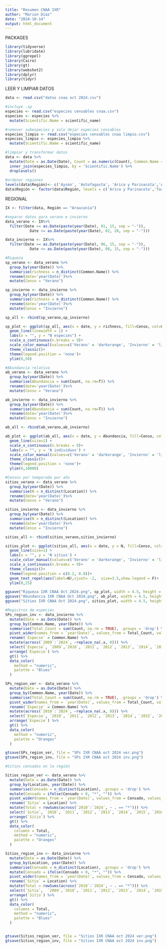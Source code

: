 ```yaml
---
title: "Resumen CNAA IXR"
author: "Marion Díaz"
date: "2024-10-14"
output: html_document
---
```


PACKAGES
```r
library(tidyverse)
library(lubridate)
library(ggrepel)
library(Cairo)
library(gt)
library(webshot2)
library(dplyr)
library(tidyr)
```

LEER Y LIMPIAR DATOS
```r
data <- read.csv("datos cnaa oct 2024.csv")

#incluye .sp
especies <- read.csv("especies censables cnaa.csv")
especies <- especies %>% 
  mutate(Scientific.Name = scientific_name)

#remover subespecies y solo dejar especies censables 
especies_limpio <- read.csv("especies censables cnaa limpio.csv")
especies_limpio <- especies_limpio %>% 
  mutate(Scientific.Name = scientific_name)

#limpiar y transformar datos
data <- data %>% 
  mutate(Date = as.Date(Date), Count = as.numeric(Count), Common.Name = as.factor(Common.Name), Scientific.Name = as.factor(Scientific.Name), Región = as.factor(State.Province), Location = as.factor(Location)) %>% 
  inner_join(especies_limpio, by = 'Scientific.Name') %>% 
  droplevels()
  
#ordenar regiones
levels(data$Región)<- c('Aysén', 'Antofagasta', 'Arica y Parinacota','Araucanía', 'Atacama', 'Bío-Bío', 'Coquimbo', "O'Higgins",'Los Lagos', 'Los Ríos', 'Magallanes', 'Maule', 'Ñuble', 'Metropolitana', 'Tarapacá', 'Valparaíso')
data$Región <- factor(data$Región, levels = c('Arica y Parinacota','Tarapacá', 'Antofagasta', 'Atacama','Coquimbo','Valparaíso', 'Metropolitana',"O'Higgins",'Maule', 'Ñuble','Bío-Bío','Araucanía', 'Los Ríos','Los Lagos', 'Aysén','Magallanes'))

```


REGIONAL
```r

IX <- filter(data, Región == "Araucanía")

#separar datos para verano e invierno 
data_verano <- IX%>% 
  filter(Date >= as.Date(paste(year(Date), 01, 15, sep = "-")),
           Date <= as.Date(paste(year(Date), 02, 28, sep = "-")))

data_invierno <- IX%>% 
  filter(Date >= as.Date(paste(year(Date), 06, 15, sep = "-")),
           Date <= as.Date(paste(year(Date), 08, 15, sep = "-")))

#Riqueza
sp_verano <- data_verano %>%
  group_by(year(Date)) %>% 
  summarise(richness = n_distinct(Common.Name)) %>%
  rename(date='year(Date)')%>%
  mutate(Censo = "Verano")

sp_invierno <- data_invierno %>%
  group_by(year(Date)) %>% 
  summarise(richness = n_distinct(Common.Name)) %>% 
  rename(date='year(Date)')%>%
  mutate(Censo = "Invierno")

sp_all <- rbind(sp_verano,sp_invierno)

sp_plot <- ggplot(sp_all, aes(x = date, y = richness, fill=Censo, col=Censo)) +
  geom_line(linewidth = 1) +
  labs(x = "", y = "N especies") +
  scale_x_continuous(n.breaks = 9)+
  scale_color_manual(values=c('Verano' = 'darkorange', 'Invierno' = 'lightblue'))+
  theme_classic()+
  theme(legend.position = 'none')+
  ylim(0,50)

#Abundancia relativa
ab_verano <- data_verano %>%
  group_by(year(Date)) %>% 
  summarise(Abundancia = sum(Count, na.rm=T)) %>% 
  rename(date='year(Date)')%>%
  mutate(Censo = "Verano")

ab_invierno <- data_invierno %>%
  group_by(year(Date)) %>% 
  summarise(Abundancia = sum(Count, na.rm=T)) %>% 
  rename(date='year(Date)')%>%
  mutate(Censo = "Invierno")

ab_all <- rbind(ab_verano,ab_invierno)

ab_plot <- ggplot(ab_all, aes(x = date, y = Abundancia, fill=Censo, col=Censo)) +
  geom_line(size=1) +
  scale_x_continuous(n.breaks = 9)+
  labs(x = "", y = 'N individuos') +
  scale_color_manual(values=c('Verano' = 'darkorange', 'Invierno' = 'lightblue'))+
  theme_classic()+
  theme(legend.position = 'none')+
  ylim(0,10000)

#Censos por temporada por año
sitios_verano <- data_verano %>% 
  group_by(year(Date)) %>% 
  summarise(N = n_distinct(Location)) %>% 
  rename(date='year(Date)')%>%
  mutate(Censo = "Verano")

sitios_invierno <- data_invierno %>% 
  group_by(year(Date)) %>% 
  summarise(N = n_distinct(Location)) %>% 
  rename(date='year(Date)')%>%
  mutate(Censo = "Invierno")

sitios_all <- rbind(sitios_verano,sitios_invierno)

sitios_plot <- ggplot(sitios_all, aes(x = date, y = N, fill=Censo, col=Censo)) +
  geom_line(size=1) +
  labs(x = "", y = 'N sitios') +
  scale_color_manual(values=c('Verano' = 'darkorange', 'Invierno' = 'lightblue'))+
  scale_x_continuous(n.breaks = 9)+
  theme_classic()+
  theme(legend.position = c(0.2, 0.8))+
  geom_text_repel(aes(label=N),vjust= -2,  size=3.5,show.legend = F)+
  ylim(0,25)

ggsave("Riqueza IXR CNAA Oct 2024.png", sp_plot, width = 4.5, height = 3.5, dpi = 300, type = "cairo")
ggsave("Abundancia IXR CNAA Oct 2024.png", ab_plot, width = 4.5, height = 3.5, dpi = 300, type = "cairo")
ggsave("Sitios IXR CNAA Oct 2024.png", sitios_plot, width = 4.5, height = 3.5, dpi = 300, type = "cairo")
```
```r
#Registros de especies
SPs_region_inv <- data_invierno %>%
  mutate(Date = as.Date(Date)) %>%  
  group_by(Common.Name, year(Date)) %>% 
  summarise(Total_Count = sum(Count, na.rm = TRUE), .groups = 'drop') %>%  
  pivot_wider(names_from = `year(Date)`, values_from = Total_Count, values_fill = 0) %>%  
  rename(`Especie` = Common.Name) %>%  
  mutate(across(`2009`:`2024`, ~replace_na(.x, 0))) %>%  
  select(`Especie`, `2009`,`2010`, `2011`, `2012`, `2013`, `2014`, `2015`, `2016`, `2017`, `2018`, `2022`, `2023`, `2024`) %>%  
  arrange(`Especie`) %>%  
  gt() %>% 
  data_color(
    method = "numeric",
    palette = "Blues"  
  )

SPs_region_ver <- data_verano %>%
  mutate(Date = as.Date(Date)) %>%  
  group_by(Common.Name, year(Date)) %>% 
  summarise(Total_Count = sum(Count, na.rm = TRUE), .groups = 'drop') %>%  
  pivot_wider(names_from = `year(Date)`, values_from = Total_Count, values_fill = 0) %>%  
  rename(`Especie` = Common.Name) %>%  
  mutate(across(`2010`:`2024`, ~replace_na(.x, 0))) %>%  
  select(`Especie`, `2010`, `2011`, `2012`, `2013`, `2014`, `2015`, `2016`, `2018`, `2019`, `2023`, `2024`) %>%  
  arrange(`Especie`) %>%  
  gt() %>% 
  data_color(
    method = "numeric",
    palette = "Oranges"  
  )

gtsave(SPs_region_ver, file = "SPs IXR CNAA oct 2024 ver.png")
gtsave(SPs_region_inv, file = "SPs IXR CNAA oct 2024 inv.png")
```


```r
#Sitios censados en la región

Sitios_region_ver <- data_verano %>%
  mutate(Date = as.Date(Date)) %>% 
  group_by(Location, year(Date)) %>%  
  summarise(Censado = n_distinct(Location), .groups = 'drop') %>% 
  mutate(Censado = ifelse(Censado > 0, "*", "")) %>% 
  pivot_wider(names_from = `year(Date)`, values_from = Censado, values_fill = "") %>%  
  rename(`Sitio` = Location) %>%  
  mutate(Total = rowSums(across(`2010`:`2024`, ~ . == "*"))) %>%
  select(`Sitio`, `2010`, `2011`, `2012`, `2013`, `2014`, `2015`, `2016`, `2018`, `2019`, `2023`, `2024`, Total) %>%
  arrange(`Sitio`) %>%  
  gt() %>% 
  data_color(
    columns = Total,  
    method = "numeric", 
    palette = "Oranges"  
  )

Sitios_region_inv <- data_invierno %>%
  mutate(Date = as.Date(Date)) %>%  
  group_by(Location, year(Date)) %>%  
  summarise(Censado = n_distinct(Location), .groups = 'drop') %>% 
  mutate(Censado = ifelse(Censado > 0, "*", "")) %>%  
  pivot_wider(names_from = `year(Date)`, values_from = Censado, values_fill = "") %>%  
  rename(`Sitio` = Location) %>%  
  mutate(Total = rowSums(across(`2010`:`2024`, ~ . == "*"))) %>%
  select(`Sitio`,  `2009`,`2010`, `2011`, `2012`, `2013`, `2014`, `2015`, `2016`, `2017`, `2018`, `2022`, `2023`, `2024`, Total) %>%
  arrange(`Sitio`) %>%  
  gt() %>% 
  data_color(
    columns = Total, 
    method = "numeric", 
    palette = "Blues"  
  )


gtsave(Sitios_region_ver, file = "Sitios IXR CNAA oct 2024 ver.png")
gtsave(Sitios_region_inv, file = "Sitios IXR CNAA oct 2024 inv.png")
```



